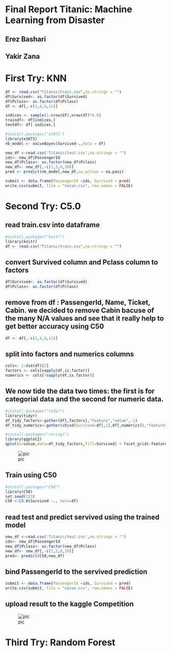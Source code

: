 # Final Report Titanic: Machine Learning from Disaster
## Erez Bashari 
## Yakir Zana

# First Try: KNN

```{r}
df <- read.csv("Titanic/train.csv",na.strings = "")
df$Survived<- as.factor(df$Survived)
df$Pclass<- as.factor(df$Pclass)
df <- df[,-c(1,4,9,11)]
```

```{r}
indices <- sample(1:nrow(df),nrow(df)*0.8)
traindf<- df[indices,]
testdf<- df[-indices,]
```

```{r}
#install.packages('e1071')
library(e1071)
nb_model <- naiveBayes(Survived~.,data = df)
```

```{r}
new_df <-read.csv('Titanic/test.csv',na.strings = "")
ids<- new_df$PassengerId
new_df$Pclass<- as.factor(new_df$Pclass)
new_df<- new_df[,-c(1,3,8,10)]
pred <- predict(nb_model,new_df,na.action = na.pass)
```

```{r}
submit <- data.frame(PassengerId =ids, Survived = pred)
write.csv(submit, file = "naive.csv", row.names = FALSE)
```

# Second Try: C5.0

## read train.csv into dataframe
```{r}
#install.packages("knitr")
library(knitr)
df <- read.csv("Titanic/train.csv",na.strings = "")
```

## convert Survived column and Pclass column to factors
```{r}
df$Survived<- as.factor(df$Survived)
df$Pclass<- as.factor(df$Pclass)
```

## remove from df : PassengerId, Name, Ticket, Cabin. we decided to remove Cabin bacuse of the many N/A values and see that it really help to get better accuracy using C50
```{r}
df <- df[,-c(1,4,9,11)]
```

## split into factors and numerics columns
```{r}
cols<- 1:dim(df)[2]
factors <- cols[sapply(df,is.factor)]
numerics <- cols[!sapply(df,is.factor)]
```

## We now tide the data two times: the first is for categorial data and the second for numeric data.
```{r}
#install.packages("tidyr")
library(tidyr)
df_tidy_factors<-gather(df[,factors],"feature","value",-1)
df_tidy_numerics<-gather(cbind(Survived=df[,1],df[,numerics]),"feature","value",-1)
```

```{r}
#install.packages("stringi")
library(ggplot2)
qplot(x=value,data=df_tidy_factors,fill=Survived) + facet_grid(~feature,scales="free")
```
![pic](/picture/naiveGraph.JPG)

## Train using C50
```{r}
#install.packages("C50")
library(C50)
set.seed(123)
C50 <-C5.0(Survived ~., data=df)
```

## read test and predict servived using the trained model
```{r}
new_df <-read.csv('Titanic/test.csv',na.strings = "")
ids<- new_df$PassengerId
new_df$Pclass<- as.factor(new_df$Pclass)
new_df<- new_df[,-c(1,3,8,10)]
pred<- predict(C50,new_df)
```

## bind PassengerId to the servived prediction
```{r}
submit <- data.frame(PassengerId =ids, Survived = pred)
write.csv(submit, file = "naive.csv", row.names = FALSE)
```
## upload result to the kaggle Competition 
![pic](/picture/C50.PNG)

# Third Try: Random Forest


